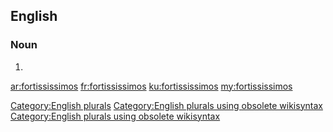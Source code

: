 ==English==

===Noun===
{{head|en}}

# {{plural of|fortississimo}}

[[Category:English plurals]][[Category:English plurals using obsolete wikisyntax]][[Category:English plurals using obsolete wikisyntax]]

[[ar:fortississimos]]
[[fr:fortississimos]]
[[ku:fortississimos]]
[[my:fortississimos]]